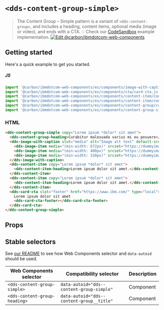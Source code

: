 
# `<dds-content-group-simple>`

> The Content Group – Simple pattern  is a variant of `<dds-content-group>`, and
> includes a heading, content items, optional media (image or video), and ends with a CTA.
> 💡 Check our
> [CodeSandbox](https://githubbox.com/carbon-design-system/carbon-for-ibm-dotcom/tree/master/packages/web-components/examples/codesandbox/components/content-group-simple)
> example implementation.
[![Edit @carbon/ibmdotcom-web-components](https://codesandbox.io/static/img/play-codesandbox.svg)](https://githubbox.com/carbon-design-system/carbon-for-ibm-dotcom/tree/master/packages/web-components/examples/codesandbox/components/content-group-simple)

## Getting started

Here's a quick example to get you started.

##### JS

```javascript
import '@carbon/ibmdotcom-web-components/es/components/image-with-caption/image-with-caption.js';
import '@carbon/ibmdotcom-web-components/es/components/cta/card-cta.js';
import '@carbon/ibmdotcom-web-components/es/components/content-item/content-item.js';
import '@carbon/ibmdotcom-web-components/es/components/content-item/content-item-heading.js';
import '@carbon/ibmdotcom-web-components/es/components/content-group/content-group-heading.js';
import '@carbon/ibmdotcom-web-components/es/components/content-group-simple/content-group-simple.js';
```

### HTML

```html
<dds-content-group-simple copy="Lorem ipsum *dolor* sit amet">
  <dds-content-group-heading>Curabitur malesuada varius mi eu posuere</dds-content-group-heading>
  <dds-image-with-caption slot="media" alt="Image alt text" default-src="https://dummyimage.com/672x378/ee5396/161616&text=16:9" heading="Curabitur malesuada varius mi eu posuere">
    <dds-image-item media="(min-width: 672px)" srcset="https://dummyimage.com/672x378/ee5396/161616&text=16:9"> </dds-image-item>
    <dds-image-item media="(min-width: 400px)" srcset="https://dummyimage.com/400x225/ee5396/161616&text=16:9"> </dds-image-item>
    <dds-image-item media="(min-width: 320px)" srcset="https://dummyimage.com/320x180/ee5396/161616&text=16:9"> </dds-image-item>
  </dds-image-with-caption>
  <dds-content-item copy="Lorem ipsum *dolor* sit amet">
    <dds-content-item-heading>Lorem ipsum dolor sit amet.</dds-content-item-heading>
  </dds-content-item>
  <dds-content-item copy="Lorem ipsum *dolor* sit amet">
    <dds-content-item-heading>Lorem ipsum dolor sit amet.</dds-content-item-heading>
  </dds-content-item>
  <dds-card-cta slot="footer" href="https://www.ibm.com/" type="local">
    Lorem ipsum dolor sit amet
    <dds-card-cta-footer></dds-card-cta-footer>
  </dds-card-cta>
</dds-content-group-simple>
```

## Props

<Props of="dds-content-group-simple" />

## Stable selectors

See [our README](https://github.com/carbon-design-system/carbon-for-ibm-dotcom/tree/master/packages/web-components#stable-selectors-for-analytics-and-integratione2e-testing-in-web-components) to see how Web Components selector and `data-autoid` should be used.

| Web Components selector       | Compatibility selector                    | Description |
| ----------------------------- | ----------------------------------------- | ----------- |
| `<dds-content-group-simple>`  | `data-autoid="dds--content-group-simple"` | Component   |
| `<dds-content-group-heading>` | `data-autoid="dds--content-group__title"` | Component   |

<Description markdown={contributing} />

